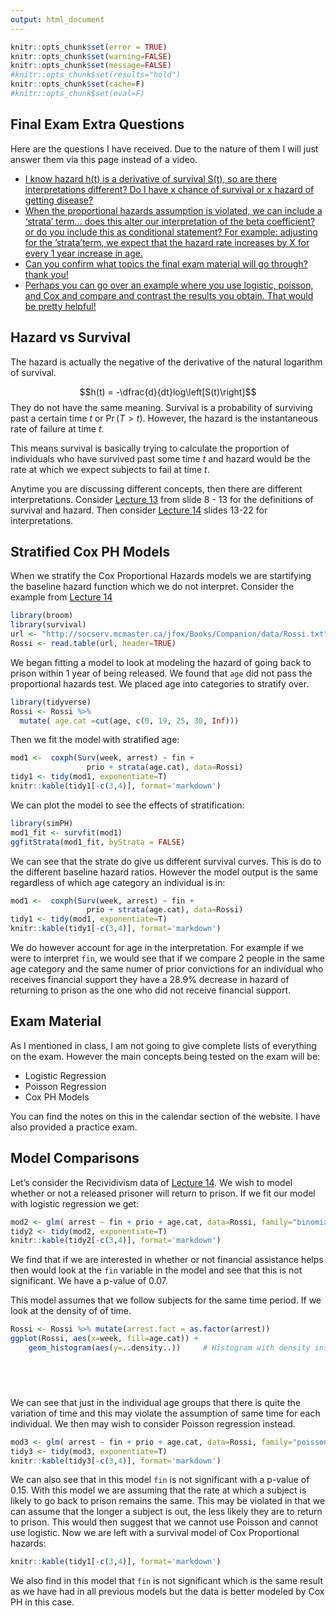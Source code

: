 ```yaml
---
output: html_document
---
```

```r
knitr::opts_chunk$set(error = TRUE)
knitr::opts_chunk$set(warning=FALSE)
knitr::opts_chunk$set(message=FALSE)
#knitr::opts_chunk$set(results="hold")
knitr::opts_chunk$set(cache=F)
#knitr::opts_chunk$set(eval=F)
```


## Final Exam Extra Questions

Here are the questions I have received. Due to the nature of them I will just answer them via this page instead of a video.

- [I know hazard h(t) is a derivative of survival S(t), so are there interpretations different? Do I have x chance of survival or x hazard of getting disease? ](#hazard-vs-survival)
- [When the proportional hazards assumption is violated, we can include a 'strata' term... does this alter our interpretation of the beta coefficient? or do you include this as conditional statement? For example: adjusting for the 'strata'term, we expect that the hazard rate increases by X for every 1 year increase in age.](#stratified-cox-ph-models)
- [Can you confirm what topics the final exam material will go through? thank you!](#exam-material)
- [Perhaps you can go over an example where you use logistic, poisson, and Cox and compare and contrast the results you obtain. That would be pretty helpful!](#model-comparisons)



## Hazard vs Survival

The hazard is actually the negative of the derivative of the natural logarithm of survival. 

$$h(t) = -\dfrac{d}{dt}log\left[S(t)\right]$$
They do not have the same meaning. Survival is a probability of surviving past a certain time $t$ or $\Pr(T>t)$. However, the hazard is the instantaneous rate of failure at time $t$. 

This means survival is basically trying to calculate the proportion of individuals who have survived past some time $t$ and hazard would be the rate at which we expect subjects to fail at time $t$. 


Anytime you are discussing different concepts, then there are different interpretations. Consider [Lecture 13](../Notes/Lec-13-survival/survival.html#8) from slide 8 - 13 for the definitions of survival and hazard. Then consider [Lecture 14](../Notes/Lec-14-survival-2/survival-2.html#13) slides 13-22 for interpretations. 

## Stratified Cox PH Models


When we stratify the Cox Proportional Hazards models we are startifying the baseline hazard function which we do not interpret. Consider the example from [Lecture 14](../Notes/Lec-14-survival-2/survival-2.html#25) 

```r
library(broom)
library(survival)
url <- "http://socserv.mcmaster.ca/jfox/Books/Companion/data/Rossi.txt"
Rossi <- read.table(url, header=TRUE)
```


We began fitting a model to look at modeling the hazard of going back to prison within 1 year of being released. We found that `age` did not pass the proportional hazards test. We placed age into categories to stratify over. 

```r
library(tidyverse)
Rossi <- Rossi %>%
  mutate( age.cat =cut(age, c(0, 19, 25, 30, Inf)))
```


Then we fit the model with stratified age:

```r
mod1 <-  coxph(Surv(week, arrest) ~ fin + 
                 prio + strata(age.cat), data=Rossi)
tidy1 <- tidy(mod1, exponentiate=T)
knitr::kable(tidy1[-c(3,4)], format='markdown')
```


We can plot the model to see the effects of stratification:

```r
library(simPH)
mod1_fit <- survfit(mod1)
ggfitStrata(mod1_fit, byStrata = FALSE)
```


We can see that the strate do give us different survival curves. This is do to the different baseline hazard ratios. However the model output is the same regardless of which age category an individual is in:


```r
mod1 <-  coxph(Surv(week, arrest) ~ fin + 
                 prio + strata(age.cat), data=Rossi)
tidy1 <- tidy(mod1, exponentiate=T)
knitr::kable(tidy1[-c(3,4)], format='markdown')
```


We do however account for age in the interpretation. For example if we were to interpret `fin`, we would see that if we compare 2 people in the same age category and the same numer of prior convictions for an individual who receives financial support they have a 28.9% decrease in hazard of returning to prison as the one who did not receive financial support. 



## Exam Material

As I mentioned in class, I am not going to give complete lists of everything on the exam. However the main concepts being tested on the exam will be:

- Logistic Regression
- Poisson Regression
- Cox PH Models

You can find the notes on this in the calendar section of the website. I have also provided a practice exam. 


## Model Comparisons

Let's consider the Recividivism data of [Lecture 14](../Notes/Lec-14-survival-2/survival-2.html#25). We wish to model whether or not a released prisoner will return to prison. If we fit our model with logistic regression we get:

```r
mod2 <- glm( arrest ~ fin + prio + age.cat, data=Rossi, family="binomial")
tidy2 <- tidy(mod2, exponentiate=T)
knitr::kable(tidy2[-c(3,4)], format='markdown')
```


We find that if we are interested in whether or not financial assistance helps then would look at the `fin` variable in the model and see that this is not significant. We have a p-value of 0.07. 

This model assumes that we follow subjects for the same time period. If we look at the density of of time.

```r

Rossi <- Rossi %>% mutate(arrest.fact = as.factor(arrest))
ggplot(Rossi, aes(x=week, fill=age.cat)) + 
    geom_histogram(aes(y=..density..))     # Histogram with density instead of count on y-axis



                   
```

We can see that just in the individual age groups that there is quite the variation of time and this may violate the assumption of same time for each individual. We then may wish to consider Poisson regression instead. 

```r
mod3 <- glm( arrest ~ fin + prio + age.cat, data=Rossi, family="poisson")
tidy3 <- tidy(mod3, exponentiate=T)
knitr::kable(tidy3[-c(3,4)], format='markdown')
```

We can also see that in this model `fin` is not significant with a p-value of 0.15. With this model we are assuming that the rate at which a subject is likely to go back to prison remains the same. This may be violated in that we can assume that the longer a subject is out, the less likely they are to return to prison. This would then suggest that we cannot use Poisson and cannot use logistic. Now we are left with a survival model of Cox Proportional hazards: 

```r
knitr::kable(tidy1[-c(3,4)], format='markdown')
```

We also find in this model that `fin` is not significant which is the same result as we have had in all previous models but the data is better modeled by Cox PH in this case. 